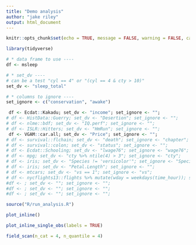 ```yaml
---
title: "Demo analysis"
author: "jake riley"
output: html_document
---
```


```r
knitr::opts_chunk$set(echo = TRUE, message = FALSE, warning = FALSE, cache = T, comment = "")
```

```r
library(tidyverse)

# * data frame to use ----
df <- msleep

# * set_dv ----
# can be a test "cyl == 4" or "(cyl == 4 & cty > 10)"
set_dv <- "sleep_total" 

# * columns to ignore ----
set_ignore <- c("conservation", "awake")

 df <- Ecdat::Kakadu; set_dv <- "income"; set_ignore <- "";
# df <- HistData::Guerry; set_dv <- "Desertion"; set_ignore <- "";
# df <- nlme::bdf; set_dv <- "IQ.perf"; set_ignore <- "";
# df <- ISLR::Hitters; set_dv <- "HmRun"; set_ignore <- "";
 df <- VGAM::car.all; set_dv <- "Price"; set_ignore <- "";
# df <- survival::flchain; set_dv <- "death"; set_ignore <- "chapter";
# df <- survival::colon; set_dv <- "status"; set_ignore <- "";
# df <- Ecdat::Schooling; set_dv <- "lwage76"; set_ignore <- "wage76";
# df <- mpg; set_dv <- "cty %>% ntile(4) > 3"; set_ignore <- "cty";
# df <- iris; set_dv <- "Species != 'versicolor'"; set_ignore <- "Species";
# df <- iris; set_dv <- "Petal.Length"; set_ignore <- "";
# df <- mtcars; set_dv <- "vs == 1"; set_ignore <- "vs";
# df <- nycflights13::flights %>% mutate(wday = weekdays(time_hour)); set_dv <- "dep_delay > 40"; set_ignore <- c("arr_delay", "dep_delay", "dep_time", "arr_time","year", "time_hour", "sched_arr_time", "hour");
#df <- ; set_dv <- ""; set_ignore <- "";
#df <- ; set_dv <- ""; set_ignore <- "";
#df <- ; set_dv <- ""; set_ignore <- "";

```

```r
source("R/run_analysis.R")

plot_inline()

plot_inline_single_obs(labels = TRUE)

field_scan(n_cat = 4, n_quantile = 4)
```

